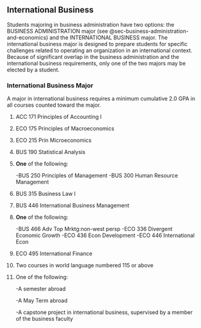 ## International Business {#sec-international-business}

Students majoring in business administration have two options: the BUSINESS ADMINISTRATION major (see @sec-business-administration-and-economics) and the INTERNATIONAL BUSINESS major. The international business major is designed to prepare students for specific challenges related to operating an organization in an international context. Because of significant overlap in the business administration and the international business requirements, only one of the two majors may be elected by a student.  

### International Business Major
A major in international business requires a minimum cumulative 2.0 GPA in all courses counted toward the major.

1. ACC 171 Principles of Accounting I
2. ECO 175 Principles of Macroeconomics
3. ECO 215 Prin Microeconomics
4. BUS 190 Statistical Analysis
5. **One** of the following:

	-BUS 250 Principles of Management
	-BUS 300 Human Resource Management

6. BUS 315 Business Law I
7. BUS 446 International Business Management
8. **One** of the following:

	-BUS 466 Adv Top Mrktg:non-west persp
	-ECO 336 Divergent Economic Growth
	-ECO 436 Econ Development
	-ECO 446 International Econ

9. ECO 495 International Finance
10. Two courses in world language numbered 115 or above
11. One of the following:

	-A semester abroad

	-A May Term abroad

	-A capstone project in international business, supervised by a member of the business faculty
















